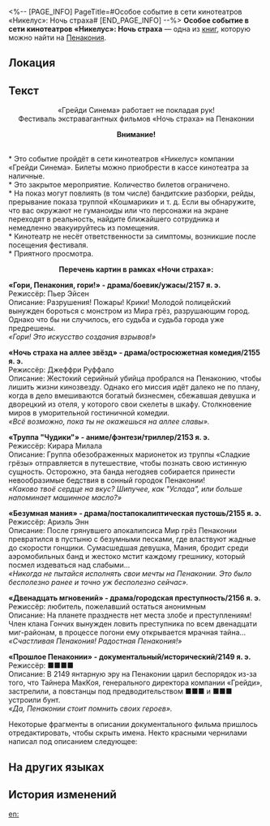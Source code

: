 <%-- [PAGE_INFO]
PageTitle=#Особое событие в сети кинотеатров «Никелус»: Ночь страха#
[END_PAGE_INFO] --%>
{{Дополнить}}
{{Книга Инфобокс
|id           = 294
|Название     = 
|Изображение  = Предмет Журнал Пенакония.png
|Мир          = Пенакония
|Томов        = 1
|Автор        = <!--нужно добавить-->
|Описание     = Листовка сети кинотеатров «Никелус», в которых проводится кинофестиваль «Ночь страха», с соответствующей информацией и списком фильмов.
|Том1         = {{tx}}
|Источник1    = {{tx|Отсутствует источник}}
|Персонажи    = 
|Фракции      = 
}}
'''Особое событие в сети кинотеатров «Никелус»: Ночь страха''' — одна из [[Книги|книг]], которую можно найти на [[Пенакония]].

==Локация==
{{Отметка карты|<!--название карты-->|<!--id отметки-->}}

==Текст==
<div align="center">«Грейди Синема» работает не покладая рук!<br />
Фестиваль экстравагантных фильмов «Ночь страха» на Пенаконии

'''Внимание!'''</div><br />* Это событие пройдёт в сети кинотеатров «Никелус» компании «Грейди Синема». Билеты можно приобрести в кассе кинотеатра за наличные.<br />
* Это закрытое мероприятие. Количество билетов ограничено.<br />
* На показ могут повлиять (в том числе) бандитские разборки, рейды, прерывание показа труппой «Кошмарики» и т. д. Если вы обнаружите, что вас окружают не гуманоиды или что персонажи на экране переходят в реальность, найдите ближайшего сотрудника и немедленно эвакуируйтесь из помещения.<br />
* Кинотеатр не несёт ответственности за симптомы, возникшие после посещения фестиваля.<br />
* Приятного просмотра.

<div align="center">'''Перечень картин в рамках «Ночи страха»:'''</div>

'''«Гори, Пенакония, гори!» - драма/боевик/ужасы/2157 я. э.'''<br />
Режиссёр: Пьер Эйсен<br />
Описание: Разрушения! Пожары! Крики! Молодой полицейский вынужден бороться с монстром из Мира грёз, разрушающим город. Однако что бы ни случилось, его судьба и судьба города уже предрешены.<br />
''«Гори! Это искусство создания взрывов!»''

'''«Ночь страха на аллее звёзд» - драма/остросюжетная комедия/2155 я. э.'''<br />
Режиссёр: Джеффри Руффало<br />
Описание: Жестокий серийный убийца пробрался на Пенаконию, чтобы лишить жизни кинозвезду. Однако его миссия идёт далеко не по плану, когда в дело вмешиваются богатый бизнесмен, сбежавшая девушка и дворецкий из отеля, у которого свои скелеты в шкафу. Столкновение миров в уморительной гостиничной комедии.<br />
''«Всё возможно, пока ты не окажешься на аллее славы».''

'''«Труппа "Чудики"» - аниме/фэнтези/триллер/2153 я. э.'''<br />
Режиссёр: Кирара Милала<br />
Описание: Группа обезображенных марионеток из труппы «Сладкие грёзы» отправляется в путешествие, чтобы познать свою истинную сущность. Осторожно, эта банда негодяев собирается принести невообразимые бедствия в сонный городок Пенаконии!<br />
''«Каково твоё сердце на вкус? Шипучее, как "Услада", или больше напоминает машинное масло?»''

'''«Безумная мания» - драма/постапокалиптическая пустошь/2155 я. э.'''<br />
Режиссёр: Ариэль Энн<br />
Описание: После грянувшего апокалипсиса Мир грёз Пенаконии превратился в пустыню с безумными песками, где властвуют жадные до скорости гонщики. Сумасшедшая девушка, Мания, бродит среди аэромобильных банд и жестоко мстит каждому грешнику, который посмел издеваться над слабыми...<br />
''«Никогда не пытайся исполнять свои мечты на Пенаконии. Это было бесполезно ранее и точно уж бесполезно сейчас».''

'''«Двенадцать мгновений» - драма/городская преступность/2156 я. э.'''<br />
Режиссёр: любитель, пожелавший остаться анонимным<br />
Описание: На планете празднеств нет места злобе и преступлениям! Член клана Гончих вынужден ловить преступника по всем двенадцати миг-районам, в процессе погони ему открывается мрачная тайна...<br />
''«Счастливая Пенакония! Радостная Пенакония!»''

'''«Прошлое Пенаконии» - документальный/исторический/2149 я. э.'''<br />
Режиссёр: ■■■■<br />
Описание: В 2149 янтарную эру на Пенаконии царил беспорядок из-за того, что Тайнера МакКоя, генерального директора компании «Грейди», застрелили, а повстанцы под предводительством ■■■ и ■■■ устроили бунт.<br />
''«Да, Пенаконии стоит помнить своих героев».''

Некоторые фрагменты в описании документального фильма пришлось отредактировать, чтобы скрыть имена. Некто красными чернилами написал под описанием следующее:<br />
{{Цвет|Огненный|'''Фильм удалён из программы фестиваля.'''}}

==На других языках==
{{На других языках
|en   = ''Nickodeum Cinemas Special Feature: Night of Fright''
|zhs  = 《镍币影院特别放映：惊魂之夜》
|zht  = 《鎳幣影院特別放映：驚魂之夜》
|ja   = 『ニッケルシアター特別上映：スリルナイト』
|ko   = ≪니켈 영화관 특별 상영: 아찔한 밤≫
|es   = «Reportaje especial de Cinemas Nickodeum: Noche de terror»
|fr   = ''Projection spéciale des Cinémas Nickodéum : Nuit de l'épouvante''
|ru   = Особое событие в сети кинотеатров «Никелус»: Ночь страха
|th   = "โรงภาพยนตร์ Nickodeum รอบพิเศษ: ค่ำคืนขนหัวลุก"
|vi   = "Suất Chiếu Đặc Biệt Của Rạp Nickodeum: Đêm Kinh Hoàng"
|de   = „Filmspecial im Kino Nickodeum: Nacht der Angst“
|id   = "Pemutaran Film Spesial Bioskop Nickodeum: Malam Menakutkan"
|pt   = "Apresentação Especial do Nickodeum Cinemas: Noite Aterrorizante"
}}

==История изменений==
{{История изменений|3.5}}

[[en:]]